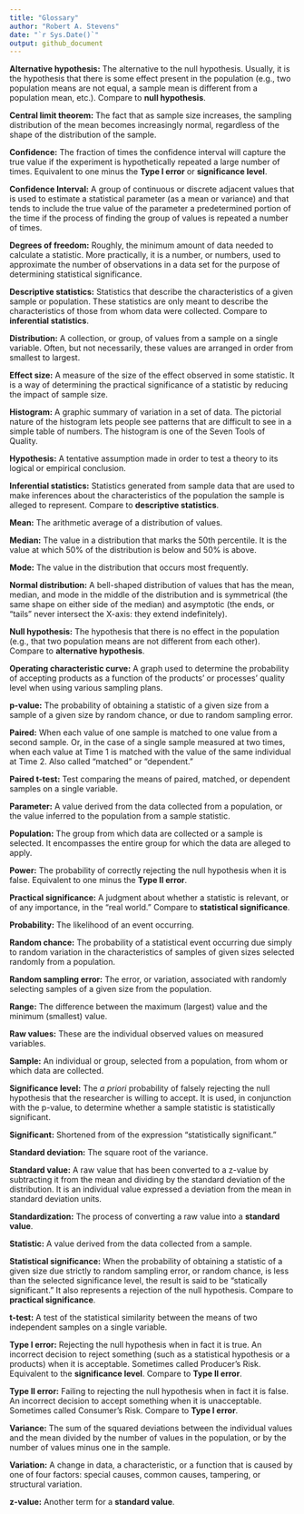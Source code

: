 ```yaml
---
title: "Glossary"
author: "Robert A. Stevens"
date: "`r Sys.Date()`"
output: github_document
---
```


**Alternative hypothesis:** The alternative to the null hypothesis. Usually, it is the hypothesis that there is some effect present in the population (e.g., two population means are not equal, a sample mean is different from a population mean, etc.). Compare to **null hypothesis**.

**Central limit theorem:** The fact that as sample size increases, the sampling distribution of the mean becomes increasingly normal, regardless of the shape of the distribution of the sample.

**Confidence:** The fraction of times the confidence interval will capture the true value if the experiment is hypothetically repeated a large number of times. Equivalent to one minus the **Type I error** or **significance level**.

**Confidence Interval:** A group of continuous or discrete adjacent values that is used to estimate a statistical parameter (as a mean or variance) and that tends to include the true value of the parameter a predetermined portion of the time if the process of finding the group of values is repeated a number of times.

**Degrees of freedom:** Roughly, the minimum amount of data needed to calculate a statistic. More practically, it is a number, or numbers, used to approximate the number of observations in a data set for the purpose of determining statistical significance.

**Descriptive statistics:** Statistics that describe the characteristics of a given sample or population. These statistics are only meant to describe the characteristics of those from whom data were collected. Compare to **inferential statistics**.

**Distribution:** A collection, or group, of values from a sample on a single variable. Often, but not necessarily, these values are arranged in order from smallest to largest.

**Effect size:** A measure of the size of the effect observed in some statistic. It is a way of determining the practical significance of a statistic by reducing the impact of sample size.

**Histogram:** A graphic summary of variation in a set of data. The pictorial nature of the histogram lets people see patterns that are difficult to see in a simple table of numbers. The histogram is one of the Seven Tools of Quality.

**Hypothesis:** A tentative assumption made in order to test a theory to its logical or empirical conclusion.

**Inferential statistics:** Statistics generated from sample data that are used to make inferences about the characteristics of the population the sample is alleged to represent. Compare to **descriptive statistics**.

**Mean:** The arithmetic average of a distribution of values.

**Median:** The value in a distribution that marks the 50th percentile. It is the value at which 50% of the distribution is below and 50% is above.

**Mode:** The value in the distribution that occurs most frequently.

**Normal distribution:** A bell-shaped distribution of values that has the mean, median, and mode in the middle of the distribution and is symmetrical (the same shape on either side of the median) and asymptotic (the ends, or “tails” never intersect the X-axis: they extend indefinitely).

**Null hypothesis:** The hypothesis that there is no effect in the population (e.g., that two population means are not different from each other). Compare to **alternative hypothesis**.

**Operating characteristic curve:** A graph used to determine the probability of accepting products as a function of the products’ or processes’ quality level when using various sampling plans.

**p-value:** The probability of obtaining a statistic of a given size from a sample of a given size by random chance, or due to random sampling error.

**Paired:** When each value of one sample is matched to one value from a second sample. Or, in the case of a single sample measured at two times, when each value at Time 1 is matched with the value of the same individual at Time 2. Also called “matched” or “dependent.”

**Paired t-test:** Test comparing the means of paired, matched, or dependent samples on a single variable.

**Parameter:** A value derived from the data collected from a population, or the value inferred to the population from a sample statistic.

**Population:** The group from which data are collected or a sample is selected. It encompasses the entire group for which the data are alleged to apply.

**Power:** The probability of correctly rejecting the null hypothesis when it is false. Equivalent to one minus the **Type II error**.

**Practical significance:** A judgment about whether a statistic is relevant, or of any importance, in the “real world.” Compare to **statistical significance**.

**Probability:** The likelihood of an event occurring.

**Random chance:** The probability of a statistical event occurring due simply to random variation in the characteristics of samples of given sizes selected randomly from a population.

**Random sampling error:** The error, or variation, associated with randomly selecting samples of a given size from the population.

**Range:** The difference between the maximum (largest) value and the minimum (smallest) value.

**Raw values:** These are the individual observed values on measured variables.

**Sample:** An individual or group, selected from a population, from whom or which data are collected.

**Significance level:** The *a priori* probability of falsely rejecting the null hypothesis that the researcher is willing to accept. It is used, in conjunction with the p-value, to determine whether a sample statistic is statistically significant.

**Significant:** Shortened from of the expression “statistically significant.”

**Standard deviation:** The square root of the variance.

**Standard value:** A raw value that has been converted to a z-value by subtracting it from the mean and dividing by the standard deviation of the distribution. It is an individual value expressed a deviation from the mean in standard deviation units.

**Standardization:** The process of converting a raw value into a **standard value**.

**Statistic:** A value derived from the data collected from a sample.

**Statistical significance:** When the probability of obtaining a statistic of a given size due strictly to random sampling error, or random chance, is less than the selected significance level, the result is said to be “statically significant.” It also represents a rejection of the null hypothesis. Compare to **practical significance**.

**t-test:** A test of the statistical similarity between the means of two independent samples on a single variable.

**Type I error:** Rejecting the null hypothesis when in fact it is true. An incorrect decision to reject something (such as a statistical hypothesis or a products) when it is acceptable. Sometimes called Producer’s Risk. Equivalent to the **significance level**. Compare to **Type II error**.

**Type II error:** Failing to rejecting the null hypothesis when in fact it is false. An incorrect decision to accept something when it is unacceptable. Sometimes called Consumer’s Risk. Compare to **Type I error**.

**Variance:** The sum of the squared deviations between the individual values and the mean divided by the number of values in the population, or by the number of values minus one in the sample.

**Variation:** A change in data, a characteristic, or a function that is caused by one of four factors: special causes, common causes, tampering, or structural variation.

**z-value:** Another term for a **standard value**.
